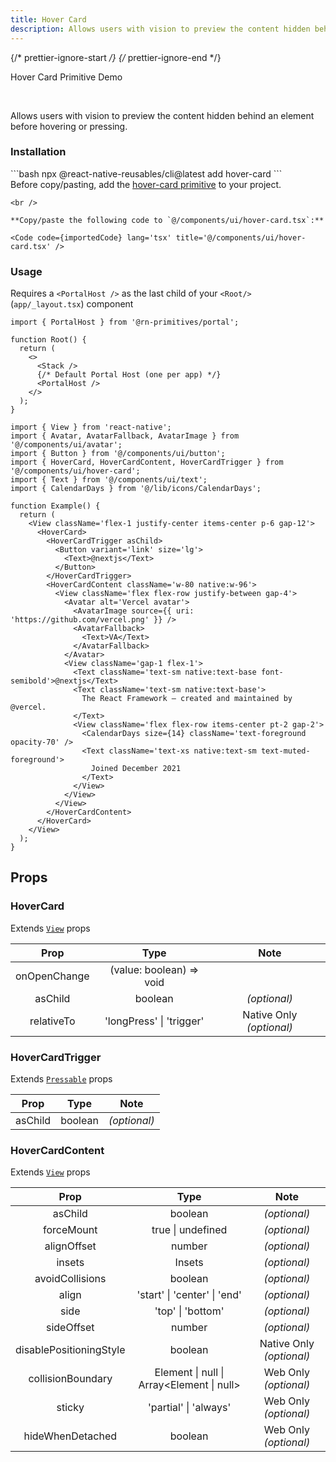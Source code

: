 ```yaml
---
title: Hover Card
description: Allows users with vision to preview the content hidden behind an element before hovering or pressing.
---
```

{/* prettier-ignore-start */}
{/* prettier-ignore-end */}


<LinkButton href='https://rn-primitives.vercel.app/hover-card'>Hover Card Primitive</LinkButton>
<LinkButton target='_blank' href='https://rnr-showcase.vercel.app/hover-card'>
  Demo
</LinkButton>

<br />

Allows users with vision to preview the content hidden behind an element before hovering or pressing.

### Installation

<Tabs>
  <TabItem label='CLI'> 
    ```bash
    npx @react-native-reusables/cli@latest add hover-card
    ```
  </TabItem>
  <TabItem label='Manual'>
    <Aside type='tip' title='Dependencies'>
      Before copy/pasting, add the <a href='https://rn-primitives.vercel.app/hover-card' className='text-white font-bold'> hover-card primitive</a> to your project.
    </Aside>

    <br />

    **Copy/paste the following code to `@/components/ui/hover-card.tsx`:**

    <Code code={importedCode} lang='tsx' title='@/components/ui/hover-card.tsx' />
  </TabItem>
</Tabs>


### Usage

<Aside type="caution">

  Requires a `<PortalHost />` as the last child of your `<Root/>` (`app/_layout.tsx`) component

  ```tsx
  import { PortalHost } from '@rn-primitives/portal';

  function Root() {
    return (
      <>
        <Stack />
        {/* Default Portal Host (one per app) */}
        <PortalHost />
      </>
    );
  }
  ```

</Aside>

```tsx
import { View } from 'react-native';
import { Avatar, AvatarFallback, AvatarImage } from '@/components/ui/avatar';
import { Button } from '@/components/ui/button';
import { HoverCard, HoverCardContent, HoverCardTrigger } from '@/components/ui/hover-card';
import { Text } from '@/components/ui/text';
import { CalendarDays } from '@/lib/icons/CalendarDays';

function Example() {
  return (
    <View className='flex-1 justify-center items-center p-6 gap-12'>
      <HoverCard>
        <HoverCardTrigger asChild>
          <Button variant='link' size='lg'>
            <Text>@nextjs</Text>
          </Button>
        </HoverCardTrigger>
        <HoverCardContent className='w-80 native:w-96'>
          <View className='flex flex-row justify-between gap-4'>
            <Avatar alt='Vercel avatar'>
              <AvatarImage source={{ uri: 'https://github.com/vercel.png' }} />
              <AvatarFallback>
                <Text>VA</Text>
              </AvatarFallback>
            </Avatar>
            <View className='gap-1 flex-1'>
              <Text className='text-sm native:text-base font-semibold'>@nextjs</Text>
              <Text className='text-sm native:text-base'>
                The React Framework – created and maintained by @vercel.
              </Text>
              <View className='flex flex-row items-center pt-2 gap-2'>
                <CalendarDays size={14} className='text-foreground opacity-70' />
                <Text className='text-xs native:text-sm text-muted-foreground'>
                  Joined December 2021
                </Text>
              </View>
            </View>
          </View>
        </HoverCardContent>
      </HoverCard>
    </View>
  );
}
```

## Props

### HoverCard

Extends [`View`](https://reactnative.dev/docs/view#props) props

|     Prop     |           Type           |     Note     |
| :----------: | :----------------------: | :----------: |
| onOpenChange| (value: boolean) => void |                         |
|   asChild    |         boolean          |       _(optional)_      |
|  relativeTo  | 'longPress' \| 'trigger' | Native Only _(optional)_ |

### HoverCardTrigger

Extends [`Pressable`](https://reactnative.dev/docs/pressable#props) props

|  Prop   |  Type   |     Note     |
| :-----: | :-----: | :----------: |
| asChild | boolean | _(optional)_ |

### HoverCardContent

Extends [`View`](https://reactnative.dev/docs/view#props) props

|          Prop           |                     Type                     |           Note           |
| :---------------------: | :------------------------------------------: | :----------------------: |
|         asChild         |                   boolean                    |       _(optional)_       |
|       forceMount        |              true \| undefined               |       _(optional)_       |
|       alignOffset       |                    number                    |       _(optional)_       |
|         insets          |                    Insets                    |       _(optional)_       |
|     avoidCollisions     |                   boolean                    |       _(optional)_       |
|          align          |         'start' \| 'center' \| 'end'         |       _(optional)_       |
|          side           |              'top' \| 'bottom'               |       _(optional)_       |
|       sideOffset        |                    number                    |       _(optional)_       |
| disablePositioningStyle |                   boolean                    | Native Only _(optional)_ |
|    collisionBoundary    |  Element \| null \| Array\<Element \| null>  |  Web Only _(optional)_   |
|         sticky          |            'partial' \| 'always'             |  Web Only _(optional)_   |
|    hideWhenDetached     |                   boolean                    |  Web Only _(optional)_   |
